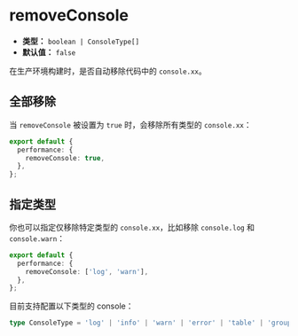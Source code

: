 # removeConsole

- **类型：** `boolean | ConsoleType[]`
- **默认值：** `false`

在生产环境构建时，是否自动移除代码中的 `console.xx`。

## 全部移除

当 `removeConsole` 被设置为 `true` 时，会移除所有类型的 `console.xx`：

```ts
export default {
  performance: {
    removeConsole: true,
  },
};
```

## 指定类型

你也可以指定仅移除特定类型的 `console.xx`，比如移除 `console.log` 和 `console.warn`：

```ts
export default {
  performance: {
    removeConsole: ['log', 'warn'],
  },
};
```

目前支持配置以下类型的 console：

```ts
type ConsoleType = 'log' | 'info' | 'warn' | 'error' | 'table' | 'group';
```
